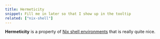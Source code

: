 ```yaml
---
title: Hermeticity
snippet: Fill me in later so that I show up in the tooltip
related: ["nix-shell"]
---
```


**Hermeticity** is a property of [Nix shell environments][shell] that is really quite nice.

[shell]: /concepts/shell

